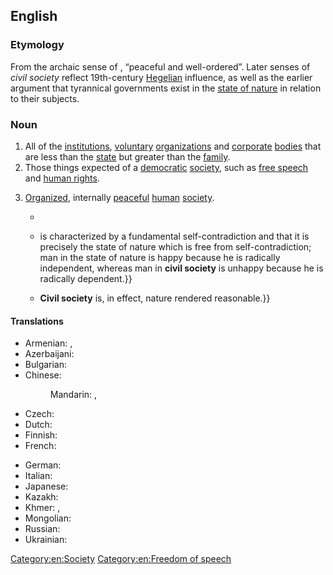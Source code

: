 ==English==

===Etymology===
From the archaic sense of {{m|en|civil}}, “peaceful and well-ordered”. Later senses of ''civil society'' reflect 19th-century [[Hegelian]] influence, as well as the earlier argument that tyrannical governments exist in the [[state of nature]] in relation to their subjects.

===Noun===
{{wikipedia}}
{{en-noun|~}}

# All of the [[institution]]s, [[voluntary]] [[organization]]s and [[corporate]] [[body|bodies]] that are less than the [[state]] but greater than the [[family]]. {{defdate|from 19th c.}}
# Those things expected of a [[democratic]] [[society]], such as [[free speech]] and [[human rights]]. {{defdate|from 20th c.}}
# {{lb|en|philosophy}} [[organized|Organized]], internally [[peaceful]] [[human]] [[society]]. {{defdate|from 17th c.}}
#: {{ant|en|state of nature}}
#* {{quote-book|en|year=1689|author={{w|John Locke}}|title={{w|Two Treatises of Government}}|year2=1727|title2=The Works of John Locke Esq.|volume2=2|page2=185|pageurl2=https://books.google.co.uk/books?id=g27OBKXUk5wC&pg=PA185|text=The only Way whereby any one divests himself of his natural Liberty, and puts on the ''Bonds of '''civil Society''''', is by agreeing with other Men to join and unite into a Community, for their comfortable, safe, and peaceable living one amongst another, in a secure Enjoyment of their Properties, and a greater Security against any that are not of it.}}
#* {{quote-book|en|year=1953|author={{w|Leo Strauss}}|title=Natural Right and History|page=282|text=Rousseau, however, thought that '''civil society''' as such {{...}} is characterized by a fundamental self-contradiction and that it is precisely the state of nature which is free from self-contradiction; man in the state of nature is happy because he is radically independent, whereas man in '''civil society''' is unhappy because he is radically dependent.}}
#* {{quote-book|en|year=1989|author=Gary B. Herbert|title=Thomas Hobbes: The Unity of Scientific and Moral Wisdom|isbn=0774803150|page=12|pageurl=https://books.google.co.uk/books?id=wlj-PaGx6ZwC&pg=PA12|text=Man’s decision to leave the state of nature is a ''natural'' decision. {{...}} '''Civil society''' is, in effect, nature rendered reasonable.}}

====Translations====
{{trans-top|institutions, voluntary organizations and corporate bodies}}
* Armenian: {{t+|hy|քաղաքացիական հասարակություն}}, {{t|hy|քաղհասարակություն}}
* Azerbaijani: {{t|az|vətəndaş cəmiyyəti}}
* Bulgarian: {{t|bg|гражданско общество|n}}
* Chinese:
*: Mandarin: {{t|cmn|公民社會|sc=Hani}}, {{t|cmn|公民社会|tr=gōngmín shèhuì|sc=Hani}}
* Czech: {{t|cs|občanská společnost|f}}
* Dutch: {{t|nl|maatschappelijk middenveld|n}}
* Finnish: {{t+|fi|kansalaisyhteiskunta}}
* French: {{t+|fr|société civile|f}}
{{trans-mid}}
* German: {{t|de|Zivilgesellschaft|f}}
* Italian: {{t+|it|società civile|f}}
* Japanese: {{t+|ja|市民社会|tr=しみんしゃかい, shimin shakai|sc=Jpan}}
* Kazakh: {{t|kk|азаматтық қоғам}}
* Khmer: {{t|km|អសេនិកសង្គម|sc=Khmr|tr=aʔseenɨk sɑŋkum}}, {{t|km|សង្គមស៊ីវិល|sc=Khmr|tr=sɑŋkum siivɨl}}
* Mongolian: {{t|mn|иргэний нийгэм}}
* Russian: {{t|ru|гражда́нское о́бщество|n}}
* Ukrainian: {{t|uk|громадянське суспільство|n}}
{{trans-bottom}}

[[Category:en:Society]]
[[Category:en:Freedom of speech]]